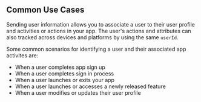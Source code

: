 ## Common Use Cases
Sending user information allows you to associate a user to their user profile and activities or actions in your app.  The user's actions and attributes can also tracked across devices and platforms by using the same `userId`.  

Some common scenarios for identifying a user and their associated app activites are:
* When a user completes app sign up
* When a user completes sign in process
* When a user launches or exits your app
* When a user launches or accesses a newly released feature
* When a user modifies or updates their user profile